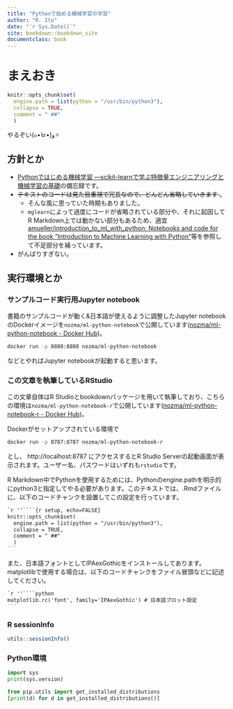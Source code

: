```yaml
---
title: "Pythonで始める機械学習の学習"
author: "R. Ito"
date: "`r Sys.Date()`"
site: bookdown::bookdown_site
documentclass: book
---
```


# まえおき {-}

```r
knitr::opts_chunk$set(
  engine.path = list(python = "/usr/bin/python3"),
  collapse = TRUE,
  comment = " ##"
  )
```

やるぞい(๑•̀ㅂ•́)و✧

## 方針とか {-}

- [Pythonではじめる機械学習 ―scikit-learnで学ぶ特徴量エンジニアリングと機械学習の基礎](https://www.amazon.co.jp/dp/4873117984/)の備忘録です。
- <del>テキストのコードは見た目重視で冗長なので、どんどん省略していきます</del>。
    - そんな風に思っていた時期もありました。
    - `mglearn`によって過度にコードが省略されている部分や、それに起因してR Markdown上では動かない部分もあるため、適宜[amueller/introduction_to_ml_with_python: Notebooks and code for the book "Introduction to Machine Learning with Python"](https://github.com/amueller/introduction_to_ml_with_python)等を参照して不足部分を補っています。
- がんばりすぎない。

## 実行環境とか {-}

### サンプルコード実行用Jupyter notebook {-}

書籍のサンプルコードが動く&日本語が使えるように調整したJupyter notebookのDockerイメージを`nozma/ml-python-notebook`で公開しています([nozma/ml-python-notebook - Docker Hub](https://hub.docker.com/r/nozma/ml-python-notebook/))。

```bash
docker run -p 8888:8888 nozma/ml-python-notebook
```

などとやればJupyter notebookが起動すると思います。


### この文章を執筆しているRStudio {-}

この文章自体はR Studioとbookdownパッケージを用いて執筆しており、こちらの環境は`nozma/ml-python-notebook-r`で公開しています([nozma/ml-python-notebook-r - Docker Hub](https://hub.docker.com/r/nozma/ml-python-notebook-r/))。

Dockerがセットアップされている環境で

```bash
docker run -p 8787:8787 nozma/ml-python-notebook-r
```

とし、 http://localhost:8787 にアクセスするとR Studio Serverの起動画面が表示されます。ユーザー名、パスワードはいずれも`rstudio`です。

R Markdown中でPythonを使用するためには、Pythonのengine.pathを明示的にpython3と指定してやる必要があります。このテキストでは、.Rmdファイルに、以下のコードチャンクを設置してこの設定を行っています。

````markdown
`r ''````{r setup, echo=FALSE}
knitr::opts_chunk$set(
  engine.path = list(python = "/usr/bin/python3"),
  collapse = TRUE,
  comment = " ##"
  )
```
````

また、日本語フォントとしてIPAexGothicをインストールしてあります。matplotlibで使用する場合は、以下のコードチャンクをファイル冒頭などに記述してください。

````markdown
`r ''````python
matplotlib.rc('font', family='IPAexGothic') # 日本語プロット設定
```
````

### R sessionInfo {-}


```r
utils::sessionInfo()
```


### Python環境 {-}

```python
import sys
print(sys.version)
```

```python
from pip.utils import get_installed_distributions
[print(d) for d in get_installed_distributions()]
```
